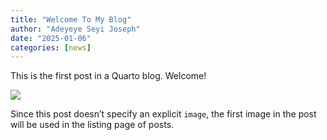 ```yaml
---
title: "Welcome To My Blog"
author: "Adeyeye Seyi Joseph"
date: "2025-01-06"
categories: [news]
---
```


This is the first post in a Quarto blog. Welcome!

![](thumbnail.jpg)

Since this post doesn't specify an explicit `image`, the first image in the post will be used in the listing page of posts.
